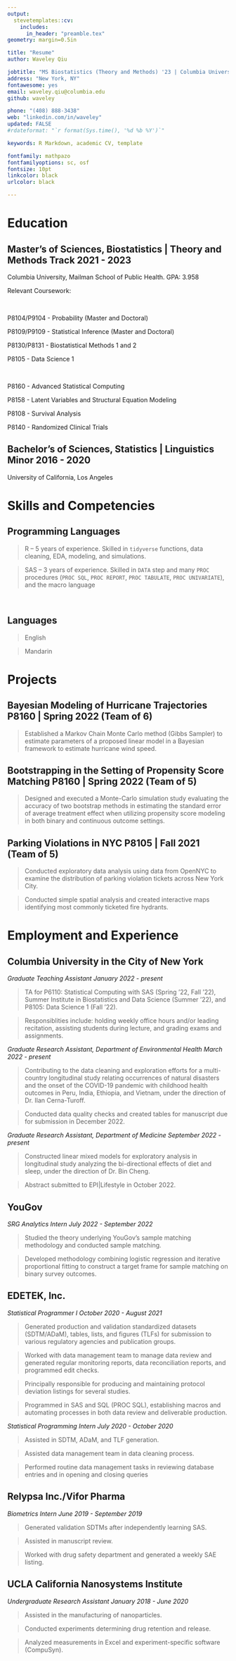 ```yaml
---
output: 
  stevetemplates::cv:
    includes:
      in_header: "preamble.tex"
geometry: margin=0.5in

title: "Resume"
author: Waveley Qiu

jobtitle: "MS Biostatistics (Theory and Methods) '23 | Columbia University"
address: "New York, NY"
fontawesome: yes
email: waveley.qiu@columbia.edu
github: waveley

phone: "(408) 888-3438"
web: "linkedin.com/in/waveley"
updated: FALSE
#rdateformat: "`r format(Sys.time(), '%d %b %Y')`"

keywords: R Markdown, academic CV, template

fontfamily: mathpazo
fontfamilyoptions: sc, osf
fontsize: 10pt
linkcolor: black
urlcolor: black

---
```


# Education

## Master's of Sciences, Biostatistics | Theory and Methods Track \hfill 2021 - 2023

Columbia University, Mailman School of Public Health. GPA: 3.958

Relevant Coursework: 

:::::: {.cols data-latex=""}

::: {.col data-latex="{0.025\textwidth}"}
\ 
<!-- an empty Div (with a white space), serving as
a column separator -->
:::


::: {.col data-latex="{0.475\textwidth}"}
P8104/P9104 - Probability (Master and Doctoral)

P8109/P9109 - Statistical Inference (Master and Doctoral)

P8130/P8131 - Biostatistical Methods 1 and 2     

P8105 - Data Science 1
:::

::: {.col data-latex="{0.025\textwidth}"}
\ 
<!-- an empty Div (with a white space), serving as
a column separator -->
:::

::: {.col data-latex="{0.475\textwidth}"}

P8160 - Advanced Statistical Computing

P8158 - Latent Variables and Structural Equation Modeling

P8108 - Survival Analysis

P8140 - Randomized Clinical Trials
:::
::::::
   

## Bachelor's of Sciences, Statistics | Linguistics Minor \hfill 2016 - 2020

University of California, Los Angeles


# Skills and Competencies

:::::: {.cols data-latex=""}

::: {.col data-latex="{0.8\textwidth}"}
## Programming Languages

>R -- 5 years of experience. Skilled in `tidyverse` functions, data cleaning, EDA, modeling, and simulations.


>SAS -- 3 years of experience. Skilled in `DATA` step and many `PROC` procedures (`PROC SQL`, `PROC REPORT`, `PROC TABULATE`, `PROC UNIVARIATE`), and the macro language

:::

::: {.col data-latex="{0.025\textwidth}"}
\ 
<!-- an empty Div (with a white space), serving as
a column separator -->
:::

::: {.col data-latex="{0.175\textwidth}"}
## Languages

>English

>Mandarin

:::
::::::

# Projects

## Bayesian Modeling of Hurricane Trajectories \hfill P8160 | Spring 2022 (Team of 6)

>Established a Markov Chain Monte Carlo method (Gibbs Sampler) to estimate parameters of a proposed linear model in a Bayesian framework to estimate hurricane wind speed. 

## Bootstrapping in the Setting of Propensity Score Matching \hfill P8160 | Spring 2022 (Team of 5)

>Designed and executed a Monte-Carlo simulation study evaluating the accuracy of two bootstrap methods in estimating the standard error of average treatment effect when utilizing propensity score modeling in both binary and continuous outcome settings.

## Parking Violations in NYC \hfill P8105 | Fall 2021 (Team of 5)

>Conducted exploratory data analysis using data from OpenNYC to examine the distribution of parking violation tickets across New York City.

>Conducted simple spatial analysis and created interactive maps identifying most commonly ticketed fire hydrants.

# Employment and Experience

## Columbia University in the City of New York

*Graduate Teaching Assistant \hfill January 2022 - present*

>TA for P6110: Statistical Computing with SAS (Spring '22, Fall '22), Summer Institute in Biostatistics and Data Science (Summer '22), and P8105: Data Science 1 (Fall '22).

>Responsiblities include: holding weekly office hours and/or leading recitation, assisting students during lecture, and grading exams and assignments.

\newpage
*Graduate Research Assistant, Department of Environmental Health \hfill March 2022 - present*

>Contributing to the data cleaning and exploration efforts for a multi-country longitudinal study relating occurrences of natural disasters and the onset of the COVID-19 pandemic with childhood health outcomes in Peru, India, Ethiopia, and Vietnam, under the direction of Dr. Ilan Cerna-Turoff. 

>Conducted data quality checks and created tables for manuscript due for submission in December 2022.

*Graduate Research Assistant, Department of Medicine \hfill September 2022 - present*

>Constructed linear mixed models for exploratory analysis in longitudinal study analyzing the bi-directional effects of diet and sleep, under the direction of Dr. Bin Cheng.

>Abstract submitted to EPI|Lifestyle in October 2022.

## YouGov

*SRG Analytics Intern \hfill July 2022 - September 2022*

>Studied the theory underlying YouGov's sample matching methodology and conducted sample matching.

>Developed methodology combining logistic regression and iterative proportional fitting to construct a target frame for sample matching on binary survey outcomes.

## EDETEK, Inc.

*Statistical Programmer I \hfill October 2020 - August 2021*

>Generated production and validation standardized datasets (SDTM/ADaM), tables, lists, and figures (TLFs) for submission to various regulatory agencies and publication groups.

>Worked with data management team to manage data review and generated regular monitoring reports, data reconciliation reports, and programmed edit checks.

>Principally responsible for producing and maintaining protocol deviation listings for several studies.

>Programmed in SAS and SQL (PROC SQL), establishing macros and automating processes in both data review and deliverable production.

*Statistical Programming Intern  \hfill July 2020 - October 2020*

>Assisted in SDTM, ADaM, and TLF generation.

>Assisted data management team in data cleaning process.

>Performed routine data management tasks in reviewing database entries and in opening and closing queries

## Relypsa Inc./Vifor Pharma

*Biometrics Intern \hfill June 2019 - September 2019*

>Generated validation SDTMs after independently learning SAS.

>Assisted in manuscript review.

>Worked with drug safety department and generated a weekly SAE listing.

## UCLA California Nanosystems Institute

*Undergraduate Research Assistant \hfill January 2018 - June 2020*

>Assisted in the manufacturing of nanoparticles.

>Conducted experiments determining drug retention and release.

>Analyzed measurements in Excel and experiment-specific software (CompuSyn).

























